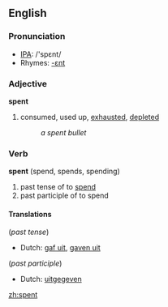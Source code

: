 ==English==

{{rank|marriage|religious|allow|875|spent|soldiers|speech|fast}}

===Pronunciation===
*[[w:IPA|IPA]]: /'spεnt/
*Rhymes: [[Rhymes:English:-ɛnt|-ɛnt]]

===Adjective===
'''spent'''

# consumed, used up, [[exhaust]]ed, [[deplete]]d
#:''a spent bullet''

===Verb===
'''spent''' (spend, spends, spending)

# past tense of to [[spend]]
# past participle of to spend

====Translations====
(''past tense'')
*Dutch: [[gaf uit]], [[gaven uit]]

(''past participle'')
*Dutch: [[uitgegeven]]

[[zh:spent]]